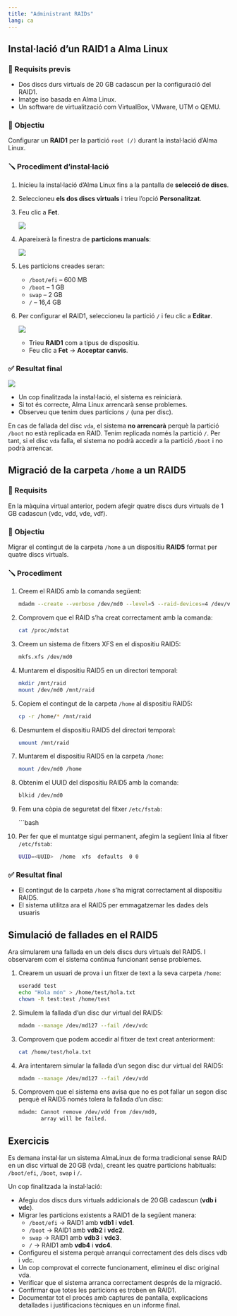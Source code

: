 ```yaml
---
title: "Administrant RAIDs"
lang: ca
---
```


## Instal·lació d'un RAID1 a Alma Linux

### 🧰 Requisits previs

- Dos discs durs virtuals de 20 GB cadascun per la configuració del RAID1.
- Imatge iso basada en Alma Linux.
- Un software de virtualització com VirtualBox, VMware, UTM o QEMU.

### 🎯 Objectiu
Configurar un **RAID1** per la partició `root (/)` durant la instal·lació d’Alma Linux.

### 🪛 Procediment d’instal·lació

1. Inicieu la instal·lació d’Alma Linux fins a la pantalla de **selecció de discs**.  
2. Seleccioneu **els dos discs virtuals** i trieu l’opció **Personalitzat**.  
3. Feu clic a **Fet**.

    ![](../../figs/slides/03-raids/install_alma_raid1/seleccio_discs.png)

4. Apareixerà la finestra de **particions manuals**:

    ![](../../figs/slides/03-raids/install_alma_raid1/particions_manuals.png)

5. Les particions creades seran:

   - `/boot/efi` – 600 MB  
   - `/boot` – 1 GB  
   - `swap` – 2 GB  
   - `/` – 16,4 GB  

6. Per configurar el RAID1, seleccioneu la partició `/` i feu clic a **Editar**.

    ![](../../figs/slides/03-raids/install_alma_raid1/raid1.png)

    - Trieu **RAID1** com a tipus de dispositiu.  
    - Feu clic a **Fet** → **Acceptar canvis**.

### ✅ Resultat final

![](../../figs/slides/03-raids/install_alma_raid1/resultat.png)

- Un cop finalitzada la instal·lació, el sistema es reiniciarà.  
- Si tot és correcte, Alma Linux arrencarà sense problemes.  
- Observeu que tenim dues particions `/` (una per disc).  

:::{.callout-warning title="Què passa si el disc vda falla?"}
En cas de fallada del disc `vda`, el sistema **no arrencarà** perquè la partició `/boot` no està replicada en RAID. Tenim replicada només la partició `/`. Per tant, si el disc `vda` falla, el sistema no podrà accedir a la partició `/boot` i no podrà arrencar.
:::

## Migració de la carpeta `/home` a un RAID5

### 🧰 Requisits
En la màquina virtual anterior, podem afegir quatre discs durs virtuals de 1 GB cadascun (vdc, vdd, vde, vdf).

### 🎯 Objectiu
Migrar el contingut de la carpeta `/home` a un dispositiu **RAID5** format per quatre discs virtuals.

### 🪛 Procediment

1. Creem el RAID5 amb la comanda següent:

    ```bash
    mdadm --create --verbose /dev/md0 --level=5 --raid-devices=4 /dev/vd[c-f]
    ```

2. Comprovem que el RAID s'ha creat correctament amb la comanda:

    ```bash
    cat /proc/mdstat
    ```

3. Creem un sistema de fitxers XFS en el dispositiu RAID5:

    ```bash
    mkfs.xfs /dev/md0
    ```

4. Muntarem el dispositiu RAID5 en un directori temporal:

    ```bash
    mkdir /mnt/raid
    mount /dev/md0 /mnt/raid
    ```

5. Copiem el contingut de la carpeta `/home` al dispositiu RAID5:

    ```bash
    cp -r /home/* /mnt/raid
    ```

6. Desmuntem el dispositiu RAID5 del directori temporal:

    ```bash
    umount /mnt/raid
    ```

7. Muntarem el dispositiu RAID5 en la carpeta `/home`:

    ```bash
    mount /dev/md0 /home
    ```

8. Obtenim el UUID del dispositiu RAID5 amb la comanda:

    ```bash
    blkid /dev/md0
    ```
9. Fem una còpia de seguretat del fitxer `/etc/fstab`:

    ```bash
8. Per fer que el muntatge sigui permanent, afegim la següent línia al fitxer `/etc/fstab`:

    ```bash
    UUID=<UUID>  /home  xfs  defaults  0 0
    ```

### ✅ Resultat final

- El contingut de la carpeta `/home` s'ha migrat correctament al dispositiu RAID5.  
- El sistema utilitza ara el RAID5 per emmagatzemar les dades dels usuaris

## Simulació de fallades en el RAID5

Ara simularem una fallada en un dels discs durs virtuals del RAID5. I observarem com el sistema continua funcionant sense problemes.

1. Crearem un usuari de prova i un fitxer de text a la seva carpeta `/home`:

    ```bash
    useradd test
    echo "Hola món" > /home/test/hola.txt
    chown -R test:test /home/test
    ```

2. Simulem la fallada d'un disc dur virtual del RAID5:

    ```bash
    mdadm --manage /dev/md127 --fail /dev/vdc
    ```

3. Comprovem que podem accedir al fitxer de text creat anteriorment:

    ```bash
    cat /home/test/hola.txt
    ```

4. Ara intentarem simular la fallada d'un segon disc dur virtual del RAID5:

    ```bash
    mdadm --manage /dev/md127 --fail /dev/vdd
    ```

5. Comprovem que el sistema ens avisa que no es pot fallar un segon disc perquè el RAID5 només tolera la fallada d'un disc:

    ```bash
    mdadm: Cannot remove /dev/vdd from /dev/md0,
           array will be failed.
    ```

## Exercicis

Es demana instal·lar un sistema AlmaLinux de forma tradicional sense RAID en un disc virtual de 20 GB (vda), creant les quatre particions habituals: `/boot/efi`, `/boot`, `swap` i `/`.

Un cop finalitzada la instal·lació:

- Afegiu dos discs durs virtuals addicionals de 20 GB cadascun (**vdb i vdc**).
- Migrar les particions existents a RAID1 de la següent manera:
  - `/boot/efi` → RAID1 amb **vdb1** i **vdc1**.
  - `/boot` → RAID1 amb **vdb2** i **vdc2**.
  - `swap` → RAID1 amb **vdb3** i **vdc3**.
  - `/` → RAID1 amb **vdb4** i **vdc4**.
- Configureu el sistema perquè arranqui correctament des dels discs vdb i vdc.
- Un cop comprovat el correcte funcionament, elimineu el disc original vda.
- Verificar que el sistema arranca correctament després de la migració.
- Confirmar que totes les particions es troben en RAID1.
- Documentar tot el procés amb captures de pantalla, explicacions detallades i justificacions tècniques en un informe final.